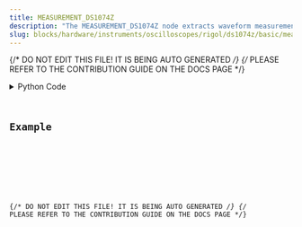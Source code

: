 ```yaml
---
title: MEASUREMENT_DS1074Z
description: "The MEASUREMENT_DS1074Z node extracts waveform measurements from a DS1074Z."
slug: blocks/hardware/instruments/oscilloscopes/rigol/ds1074z/basic/measurement-ds1074z
---
```


{/* DO NOT EDIT THIS FILE! IT IS BEING AUTO GENERATED */}
{/* PLEASE REFER TO THE CONTRIBUTION GUIDE ON THE DOCS PAGE */}


<PythonDocsDisplay docstring={docstring} />
<details>
<summary>Python Code</summary>



<Code code={pythonCode} lang="py" wrap theme="dracula" />

[Find this Flojoy Block on GitHub](https://github.com/flojoy-ai/blocks/blob/main/blocks/HARDWARE/INSTRUMENTS/OSCILLOSCOPES/RIGOL/DS1074Z/BASIC/MEASUREMENT_DS1074Z/MEASUREMENT_DS1074Z.py)

</details>

## Example


<GetHelpWidget />


<AppDisplay app={app} blockName="MEASUREMENT_DS1074Z" client:visible />


<Example />

{/* DO NOT EDIT THIS FILE! IT IS BEING AUTO GENERATED */}
{/* PLEASE REFER TO THE CONTRIBUTION GUIDE ON THE DOCS PAGE */}
